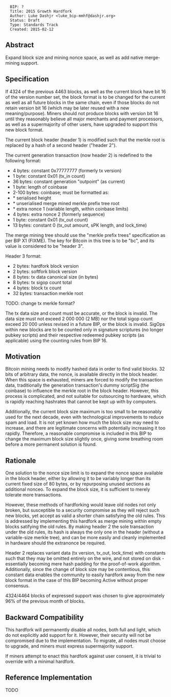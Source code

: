<pre>
  BIP: ?
  Title: 2015 Growth Hardfork
  Author: Luke Dashjr <luke_bip-mmhf@dashjr.org>
  Status: Draft
  Type: Standards Track
  Created: 2015-02-12
</pre>

==Abstract==

Expand block size and mining nonce space, as well as add native merge-mining support.

==Specification==

If 4324 of the previous 4463 blocks, as well as the current block have bit 16 of the version number set, the block format is to be changed for the current as well as all future blocks in the same chain, even if those blocks do not retain version bit 16 (which may be later reused with a new meaning/purpose).
Miners should not produce blocks with version bit 16 until they reasonably believe all major merchants and payment processors, as well as a supermajority of other users, have upgraded to support this new block format.

The current block header (header 1) is modified such that the merkle root is replaced by a hash of a second header ("header 2").

The current generation transaction (now header 2) is redefined to the following format:

* 4 bytes: constant 0x77777777 (formerly tx version)
* 1 byte: constant 0x01 (tx_in count)
* 36 bytes: constant generation "outpoint" (as current)
* 1 byte: length of coinbase
* 2-100 bytes: coinbase; must be formatted as:
* * serialised height
* * unserialised merge mined merkle prefix tree root
* * extra nonce 1 (variable length, within coinbase limits)
* 4 bytes: extra nonce 2 (formerly sequence)
* 1 byte: constant 0x01 (tx_out count)
* 13 bytes: constant 0 (tx_out amount, sPK length, and lock_time)

The merge mining tree should use the "merkle prefix trees" specification as per BIP X1 (FIXME).
The key for Bitcoin in this tree is to be "bc", and its value is considered to be "header 3".

Header 3 format:
* 2 bytes: hardfork block version
* 2 bytes: softfork block version
* 8 bytes: tx data canonical size (in bytes)
* 8 bytes: tx sigop count total
* 4 bytes: block tx count
* 32 bytes: transaction merkle root

TODO: change tx merkle format?

The tx data size and count must be accurate, or the block is invalid.
The data size must not exceed 2 000 000 (2 MB) nor the total sigop count exceed 20 000 unless revised in a future BIP, or the block is invalid.
SigOps within new blocks are to be counted only in signature scriptures (no longer pubkey scripts) and their respective redeemed pubkey scripts (as applicable) using the counting rules from BIP 16.

==Motivation==

Bitcoin mining needs to modify hashed data in order to find valid blocks.
32 bits of arbitrary data, the nonce, is available directly in the block header.
When this space is exhausted, miners are forced to modify the transaction data, traditionally the generation transaction's dummy scriptSig (the coinbase)                to influence the merkle root in the block header.
However, this process is complicated, and not suitable for outsourcing to hardware, which is rapidly reaching hashrates that cannot be kept up with by computers.

Additionally, the current block size maximum is too small to be reasonably used for the next decade, even with technological improvements to reduce spam and load.
It is not yet known how much the block size may need to increase, and there are legitimate concerns with potentially increasing it too rapidly.
Therefore, a reasonable compromise is included in this BIP to change the maximum block size slightly once, giving some breathing room before a more permanent solution is found.

==Rationale==

One solution to the nonce size limit is to expand the nonce space available in the block header, either by allowing it to be variably longer than its current fixed size of 80 bytes, or by repurposing unused sections as additional nonceo.
To expand the block size, it is sufficient to merely tolerate more transactions.

However, these methods of hardforking would leave old nodes not only broken, but susceptible to a security compromise as they will reject such new blocks, yet accept as valid a shorter chain satisfying the old rules.
This is addressed by implementing this hardfork as merge mining within empty blocks satifying the old rules.
By making header 2 the sole transaction under the old rules, its hash is always the only one in the header (without a variable-size merkle tree), and can be more easily and cleanly implemented in hardware should the extranonce be required.

Header 2 replaces variant data (tx version, tx_out, lock_time) with constants such that they may be omitted entirely on the wire, and not stored on disk - essentially becoming mere hash padding for the proof-of-work algorithm.
Additionally, since the change of block size may be contentious, this constant data enables the community to easily hardfork away from the new block format in the case of this BIP becoming Active without proper consensus.

4324/4464 blocks of expressed support was chosen to give approximately 96% of the previous month of blocks.

==Backward Compatibility==

This hardfork will permanently disable all nodes, both full and light, which do not explicitly add support for it.
However, their security will not be compromised due to the implementation.
To migrate, all nodes must choose to upgrade, and miners must express supermajority support.

If miners attempt to enact this hardfork against user consent, it is trivial to override with a minimal hardfork.

==Reference Implementation==

TODO
